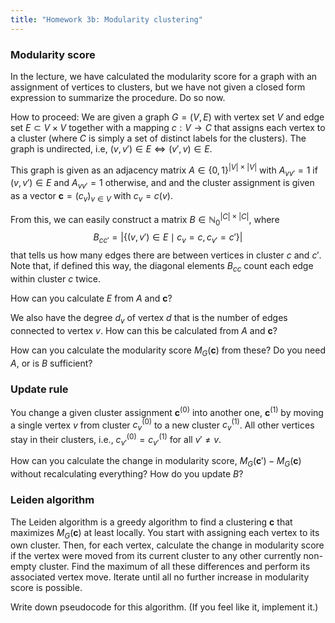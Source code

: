 ```yaml
---
title: "Homework 3b: Modularity clustering"
---
```


### Modularity score

In the lecture, we have calculated the modularity score for a graph with an assignment of vertices to clusters, but we have not given a closed form expression to summarize the procedure. Do so now.

How to proceed: We are given a graph $G=(V,E)$ with vertex set $V$ and edge set $E\subset V\times V$ together with a mapping $c:V\to C$ that assigns each vertex to a cluster (where $C$ is simply a set of distinct labels for the clusters). The graph is undirected, i.e, $(v,v')\in E \Longleftrightarrow (v',v)\in E$.

This graph is given as an adjacency matrix $A\in\{0,1\}^{|V|\times |V|}$ with $A_{vv'}=1$ if $(v,v')\in E$ and $A_{vv'}=1$ otherwise, and and the cluster assignment is given as a vector $\mathbf{c}=(c_v)_{v\in V}$ with $c_v=c(v)$.

From this, we can easily construct a matrix $B\in\mathbb{N}_0^{|C|\times|C|}$, where $$B_{cc'}=\left|\left\{(v,v')\in E\mid c_v=c,\, c_{v'}=c'\right\}\right|$$
that tells us how many edges there are between vertices in cluster $c$ and $c'$. Note that, if defined this way, the diagonal elements $B_{cc}$ count each edge within cluster $c$ twice.

How can you calculate $E$ from $A$ and $\mathbf{c}$?

We also have the degree $d_v$ of vertex $d$ that is the number of edges connected to vertex $v$. How can this be calculated from $A$ and $\mathbf{c}$?

How can you calculate the modularity score $M_G(\mathbf{c})$ from these? Do you need $A$, or is $B$ sufficient?

### Update rule

You change a given cluster assignment $\mathbf{c}^{(0)}$ into another one, $\mathbf{c}^{(1)}$ by moving a single vertex $v$ from cluster $c_v^{(0)}$ to a new cluster  $c_v^{(1)}$. All other vertices stay in their clusters, i.e., $c_{v'}^{(0)}=c_{v'}^{(1)}$ for all $v'\neq v$.

How can you calculate the change in modularity score, $M_G(\mathbf{c}')-M_G(\mathbf{c})$ without recalculating everything? How do you update $B$?

### Leiden algorithm

The Leiden algorithm is a greedy algorithm to find a clustering $\mathbf{c}$ that maximizes $M_G(\mathbf{c})$ at least locally. You start with assigning each vertex to its own cluster. Then, for each vertex, calculate the change in modularity score if the vertex were moved from its current cluster to any other currently non-empty cluster. Find the maximum of all these differences and perform its associated vertex move. Iterate until all no further increase in modularity score is possible.

Write down pseudocode for this algorithm. (If you feel like it, implement it.)



